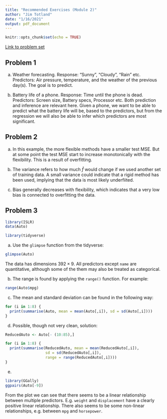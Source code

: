 ```yaml
---
title: "Recommended Exercises (Module 2)"
author: "Jim Totland"
date: "1/16/2021"
output: pdf_document
---
```


```r
knitr::opts_chunk$set(echo = TRUE)
```

[Link to problem set](https://github.com/stefaniemuff/statlearning/blob/master/Exercise2/RecEx2.pdf)

## Problem 1
a) Weather forecasting. Response: "Sunny", "Cloudy", "Rain" etc. Predictors: Air pressure, temperature, and the weather of the previous day(s). The goal is to predict.

b) Battery life of a phone. Response: Time until the phone is dead. Predictors: Screen size, Battery specs, Processor etc. Both prediction and inference are relevant here. Given a phone, we want to be able to predict what the battery life will be, based to the predictors, but from the regression we will also be able to infer which predictors are most significant.

## Problem 2

a) In this example, the more flexible methods have a smaller test MSE. But at some point the test MSE start to increase monotonically with the flexibility. This is a result of overfitting.

b) The variance refers to how much $\hat{f}$ would change if we used another set of training data. A small variance could indicate that a rigid method has been used, implying that the data is most likely underfiited.

c) Bias generally decreases with flexibility, which indicates that a very low bias is connected to overfitting the data. 


## Problem 3

```r
library(ISLR)
data(Auto)
```
```r
library(tidyverse)
```


a) Use the `glimpse` function from the tidyverse:

```r
glimpse(Auto)
```
The data has dimensions $392 \times 9$. All predictors except `name` are quantitative, although some of the them may also be treated as categorical.

b)
The range is found by applying the `range()` function. For example:
```r
range(Auto$mpg)
```

c) The mean and standard deviation can be found in the following way:
```r
for (i in 1:8) {
  print(summarise(Auto, mean = mean(Auto[,i]), sd = sd(Auto[,i])))
}
```

d) Possible, though not very clean, solution:

```r
ReducedAuto <- Auto[- (10:85),]

for (i in 1:8) {
  print(summarise(ReducedAuto, mean = mean(ReducedAuto[,i]), 
                  sd = sd(ReducedAuto[,i]), 
                  range = range(ReducedAuto[,i])))
}
```

e)
```r
library(GGally)
ggpairs(Auto[-9])
```

From the plot we can see that there seems to be a linear relationship between multiple predictors. E.g. `weight` and `displacement` have a clearly positive linear relationship. There also seems to be some non-linear relationships, e.g. between `mpg` and `horsepower`.



